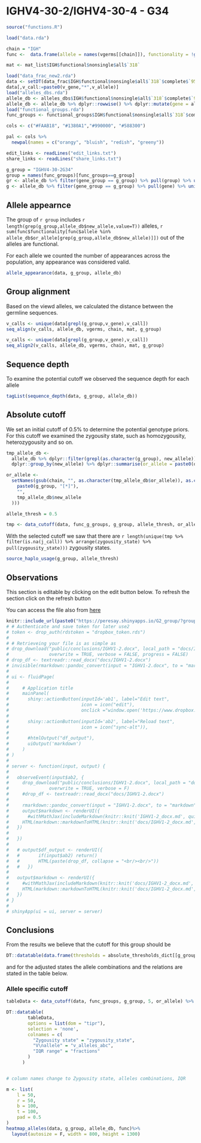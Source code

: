 # IGHV4-30-2/IGHV4-30-4 - G34
```r
source("functions.R")
```

```r
load("data.rda")

chain = "IGH"
func <-  data.frame(allele = names(vgerms[[chain]]), functionality = !grepl("(ORF|P)",sapply(seqinr::getAnnot(vgerms_full[[chain]]), function(x) unlist(strsplit(x,"[|]"))[4])), sign = sapply(seqinr::getAnnot(vgerms_full[[chain]]), function(x) unlist(strsplit(x,"[|]"))[4]), stringsAsFactors = F)

mat <- mat_list$IGH$functional$nonsingle$all$`318`

load("data_frac_new2.rda")
data <- setDT(data_frac$IGH$functional$nonsingle$all$`318`$complete$`95`)
data[,v_call:=paste0(v_gene,"*",v_allele)]
load("alleles_dbs.rda")
allele_db <- alleles_dbs$IGH$functional$nonsingle$all$`318`$complete$`95`
allele_db <- allele_db %>% dplyr::rowwise() %>% dplyr::mutate(gene = alakazam::getGene(or_allele, strip_d = F, omit_nl = F), group = strsplit(gsub(gene, "", new_allele),"[*]")[[1]][1], gene_group = alakazam::getGene(new_allele, strip_d = F, omit_nl = F))
load("functional_groups.rda")
func_groups <- functional_groups$IGH$functional$nonsingle$all$`318`$complete$`95`

cols <- c("#FAAB18", "#1380A1","#990000", "#588300")

pal <- cols %>% 
  newpal(names = c("orangy", "bluish", "redish", "greeny"))

edit_links <- readLines("edit_links.txt")
share_links <- readLines("share_links.txt")
```

```r
g_group = "IGHV4-30-2G34"
group = names(func_groups)[func_groups==g_group]
gr <- allele_db %>% filter(gene_group == g_group) %>% pull(group) %>% unique()
g <- allele_db %>% filter(gene_group == g_group) %>% pull(gene) %>% unique()
```

## Allele appearnce 

The group of `r group` includes `r length(grep(g_group,allele_db$new_allele,value=T))` alleles, `r sum(func$functionality[func$allele %in% allele_db$or_allele[grep(g_group,allele_db$new_allele)]])` out of the alleles are functional.

For each allele we counted the number of appearances across the population, any appearance was considered valid. 

```r
allele_appearance(data, g_group, allele_db)
```

## Group alignment

Based on the viewd alleles, we calculated the distance between the germline sequences.

```r
v_calls <- unique(data[grepl(g_group,v_gene),v_call])
seq_align(v_calls, allele_db, vgerms, chain, mat, g_group)
```
```r
v_calls <- unique(data[grepl(g_group,v_gene),v_call])
seq_align2(v_calls, allele_db, vgerms, chain, mat, g_group)
```

## Sequence depth

To examine the potential cutoff we observed the sequence depth for each allele

```r
tagList(sequence_depth(data, g_group, allele_db))
```

## Absolute cutoff

We set an initial cutoff of $0.5\%$ to determine the potential genotype priors. For this cutoff we examined the zygousity state, such as homozygousity, heterozygousity and so on.


```r

tmp_allele_db <-
  allele_db %>% dplyr::filter(grepl(as.character(g_group), new_allele)) %>%
  dplyr::group_by(new_allele) %>% dplyr::summarise(or_allele = paste0(or_allele, collapse = "/"))

or_allele <-
  setNames(gsub(chain, "", as.character(tmp_allele_db$or_allele)), as.character(gsub(
    paste0(g_group, "[*]"),
    "",
    tmp_allele_db$new_allele
  )))

allele_thresh = 0.5

tmp <- data_cutoff(data, func_g_groups, g_group, allele_thresh, or_allele)

```

With the selected cutoff we saw that there are `r length(unique(tmp %>% filter(is.na(j_call)) %>% arrange(zygousity_state) %>% pull(zygousity_state)))` zygousity states.

```r
source_haplo_usage(g_group, allele_thresh)
```

## Observations

This section is editable by clicking on the edit button below. To refresh the section click on the refresh button

You can access the file also from [here](`r edit_links[grep(g_group,edit_links)]`){target="_blank"}

```r
knitr::include_url(paste0("https://peresay.shinyapps.io/G2_group/?group=",g_group))
# # Authenticate and save token for later use2
# token <- drop_auth(rdstoken = "dropbox_token.rds")
# 
# # Retrieveing your file is as simple as
# drop_download("public/conclusions/IGHV1-2.docx", local_path = "docs/IGHV1-2.docx",
#               overwrite = TRUE, verbose = FALSE, progress = FALSE)
# drop_df <- textreadr::read_docx("docs/IGHV1-2.docx")
# invisible(rmarkdown::pandoc_convert(input = "IGHV1-2.docx", to = "markdown", output = "IGHV1-2_docx.md", options = c("--wrap=none","--reference-links","--metadata-file=metadata.yaml","--standalone"), wd = "docs", verbose = FALSE))
# 
# ui <- fluidPage(
# 
#     # Application title
#     mainPanel(
#       shiny::actionButton(inputId='ab1', label="Edit text", 
#                           icon = icon("edit"), 
#                           onclick ="window.open('https://www.dropbox.com/scl/fi/crphl3u49fmkw8wnb5v71/IGHV1-2.docx?dl=0&rlkey=l54oqhrlxx8wyp6bywr224sx0')"),
#       
#       shiny::actionButton(inputId='ab2', label="Reload text", 
#                           icon = icon("sync-alt")),
#       
#       #htmlOutput("df_output"),
#       uiOutput('markdown')
#     )
# )
# 
# server <- function(input, output) {
#     
#   observeEvent(input$ab2, {
#     drop_download("public/conclusions/IGHV1-2.docx", local_path = "docs/IGHV1-2.docx",
#               overwrite = TRUE, verbose = F)
#     #drop_df <- textreadr::read_docx("docs/IGHV1-2.docx")
#     
#     rmarkdown::pandoc_convert(input = "IGHV1-2.docx", to = "markdown", output = "IGHV1-2_docx.md", options = c("--wrap=none","--reference-links","--metadata-file=metadata.yaml","--standalone"), wd = "docs", verbose = F)
#     output$markdown <- renderUI({
#       #withMathJax(includeMarkdown(knitr::knit('IGHV1-2_docx.md', quiet = TRUE)))
#     HTML(markdown::markdownToHTML(knitr::knit('docs/IGHV1-2_docx.md', quiet = TRUE)))
#   })
#     
#   })
#     
#   # output$df_output <- renderUI({
#   #       if(input$ab2) return()
#   #       HTML(paste(drop_df, collapse = "<br/><br/>"))
#   #   })
#   
#   output$markdown <- renderUI({
#     #withMathJax(includeMarkdown(knitr::knit('docs/IGHV1-2_docx.md', quiet = TRUE)))
#     HTML(markdown::markdownToHTML(knitr::knit('docs/IGHV1-2_docx.md', quiet = TRUE)))
#   })
# }
# 
# shinyApp(ui = ui, server = server)

```

## Conclusions

From the results we believe that the cutoff for this group should be 
```r
DT::datatable(data.frame(thresholds = absolute_thresholds_dict[[g_group]]))
```

and for the adjusted states the allele combinations and the relations are stated in the table below.

### Allele specific cutoff

```r

tableData <- data_cutoff(data, func_groups, g_group, 5, or_allele) %>% dplyr::group_by(zygousity_state, v_allele) %>% dplyr::summarise(mean_freq = paste0(round(quantile(freq2, 3/4),3),":", round(quantile(freq2, 1/4),3)), v_alleles_abc = unique(v_allele_axis)) %>% dplyr::group_by(zygousity_state, v_alleles_abc) %>% dplyr::summarise(fractions = paste0(mean_freq, collapse = ";"))

DT::datatable(
        tableData,
        options = list(dom = "tipr"),
        selection = 'none',
        colnames = c(
          "Zygousity state" = "zygousity_state",
          "V\nallele" = "v_alleles_abc",
          "IQR range" = "fractions"
        )
      )


# column names change to Zygousity state, alleles combinations, IQR 

```
```r
m <- list(
    l = 50,
    r = 50,
    b = 100,
    t = 100,
    pad = 0.5
)
heatmap_alleles(data, g_group, allele_db, func)%>%
  layout(autosize = F, width = 800, height = 1300)
```

